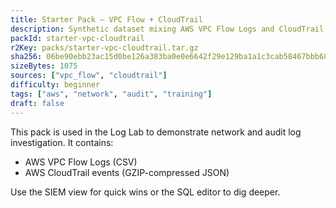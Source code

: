 ```yaml
---
title: Starter Pack — VPC Flow + CloudTrail
description: Synthetic dataset mixing AWS VPC Flow Logs and CloudTrail for guided analysis in the Log Lab.
packId: starter-vpc-cloudtrail
r2Key: packs/starter-vpc-cloudtrail.tar.gz
sha256: 06be90ebb23ac15d0be126a383ba0e0e6642f29e129ba1a1c3cab58467bbb689
sizeBytes: 1075
sources: ["vpc_flow", "cloudtrail"]
difficulty: beginner
tags: ["aws", "network", "audit", "training"]
draft: false
---
```


This pack is used in the Log Lab to demonstrate network and audit log investigation. It contains:

- AWS VPC Flow Logs (CSV)
- AWS CloudTrail events (GZIP-compressed JSON)

Use the SIEM view for quick wins or the SQL editor to dig deeper.
